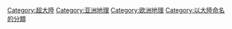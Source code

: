 {{Commons category|Eurasia}}
{{Catmore}}

[[Category:超大陸|Category:超大陸]]
[[Category:亚洲地理|Category:亚洲地理]]
[[Category:欧洲地理|Category:欧洲地理]]
[[Category:以大陸命名的分類|Category:以大陸命名的分類]]